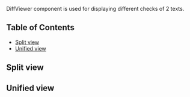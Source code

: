 
DiffViewer component is used for displaying different checks of 2 texts.

<!-- START doctoc generated TOC please keep comment here to allow auto update -->
<!-- DON'T EDIT THIS SECTION, INSTEAD RE-RUN doctoc TO UPDATE -->
## Table of Contents

- [Split view](#split-view)
- [Unified view](#unified-view)

<!-- END doctoc generated TOC please keep comment here to allow auto update -->

## Split view
<Story id="display-diffviewer--split-view" />

## Unified view
<Story id="display-diffviewer--unified-view" />
